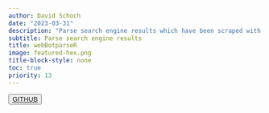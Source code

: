 ```yaml
---
author: David Schoch
date: "2023-03-31"
description: "Parse search engine results which have been scraped with the 'WebBot' browser extension"
subtitle: Parse search engine results
title: webBotparseR
image: featured-hex.png
title-block-style: none
toc: true
priority: 13
---
```


<button type="button" class="btn btn-outline-success"><a href="https://github.com/schochastics/webBotparseR">GITHUB</a></button>